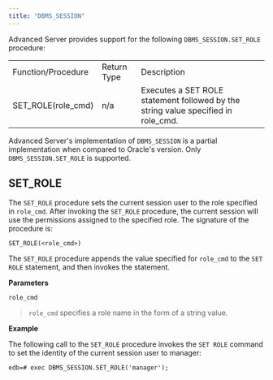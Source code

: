 ```yaml
---
title: "DBMS_SESSION"
---
```




Advanced Server provides support for the following `DBMS_SESSION.SET_ROLE` procedure:

|                      |             |                                                                                    |
|----------------------|-------------|------------------------------------------------------------------------------------|
| Function/Procedure   | Return Type | Description                                                                        |
| SET\_ROLE(role\_cmd) | n/a         | Executes a SET ROLE statement followed by the string value specified in role\_cmd. |

Advanced Server's implementation of `DBMS_SESSION` is a partial implementation when compared to Oracle's version. Only `DBMS_SESSION.SET_ROLE` is supported.

## SET_ROLE

The `SET_ROLE` procedure sets the current session user to the role specified in `role_cmd`. After invoking the `SET_ROLE` procedure, the current session will use the permissions assigned to the specified role. The signature of the procedure is:

    SET_ROLE(<role_cmd>)

The `SET_ROLE` procedure appends the value specified for `role_cmd` to the `SET ROLE` statement, and then invokes the statement.

**Parameters**

`role_cmd`

> `role_cmd` specifies a role name in the form of a string value.

**Example**

The following call to the `SET_ROLE` procedure invokes the `SET ROLE` command to set the identity of the current session user to manager:

    edb=# exec DBMS_SESSION.SET_ROLE('manager');
